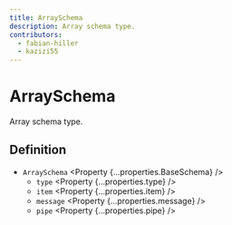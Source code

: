 ```yaml
---
title: ArraySchema
description: Array schema type.
contributors:
  - fabian-hiller
  - kazizi55
---
```



# ArraySchema

Array schema type.

## Definition

- `ArraySchema` <Property {...properties.BaseSchema} />
  - `type` <Property {...properties.type} />
  - `item` <Property {...properties.item} />
  - `message` <Property {...properties.message} />
  - `pipe` <Property {...properties.pipe} />

